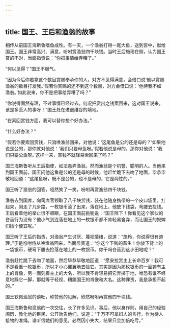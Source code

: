 ```yaml
---
---
---
```

title: 国王、王后和渔翁的故事
---




相传从前国王海斯鲁嗜鱼成性。有一天，一个渔翁打得一尾大鱼，送到宫中，献给国王。国王非常高兴、满意，吩咐赏渔翁四千块钱。当时王后施玲在侧，认为国王赏的不对，当面指责说：“你把事情给弄糟了。”

“何以见得？”国王不服气。

“因为今后你若拿这个数目赏赐奉承你的人，对方不见得满意，会借口说‘他以赏赐渔翁的数目打发我。’假若你赏赐的还不到这个数目，对方会借口说：‘他待我不如渔翁。’如此说来，你不是把事给弄糟了吗？”

“你说得固然有理，不过事情已经过去。何况把赏出之钱索回来，这对国王说来，该是多丢人的事呀！”国王处在进退维谷的境地。

“在索回赏钱方面，我可以替你想个好办法。”

“什么好办法？”

“假若你要索回赏钱，只消唤渔翁回来，对他说：‘这尾鱼是公的还是母的？’如果他说是公的，那你就对他说：‘我们只要母鱼呀。’假若他说是母的，那你对他说：‘我们只要公鱼呀。’这样一来，赏钱不就轻易索回来了吗？”

国王海斯鲁听从王后指使，如法愚弄渔翁。然而渔翁是个机警、聪明的人。当他来到国王面前，国王问他这鱼是公的还是母的时候，他赶忙跪下去吻了地面，毕恭毕敬地回道：“这尾鱼呀，既不是公的，也不是母的，它是两性的。”

国王听了渔翁的回答，哑然笑了一笑，吩咐再赏渔翁四千块钱。

渔翁去到国库，向司库官领取了八千块赏钱，装在他随身携带的一个皮口袋里，扛起来，刚走了几步路，一枚银币滚了出来，落在地上。他放下钱袋，弯腰去捡钱。王后看着他的举止很不顺眼，在国王面前挑剔说：“国王陛下！你看见这个家伙的吝啬行为没有？他小气到连落在地上的一枚银币都不肯轻易舍弃，而让国王的奴婢们捡个便宜呢。”

国王听了王后的指责，对渔翁产生讨厌、蔑视情绪，说道：“施玲，你说得很有道理。”于是吩咐侍从唤渔翁回来，当面斥责道：“你这个下贱的畜生！你放下背上的一袋银币，硬弯下腰去捡落在地上的一枚银币。你干吗吝啬到这步田地呢？”

渔翁赶忙跪下去吻了地面，然后毕恭毕敬地回道：“愿安拉赏主上长命百岁！我可不是看重一枚银币，所以才小心翼翼地去捡它。其实是因为那枚银币的一面铸有主上的肖像，另一面刻着主上的大名，所以我不肯轻易把它弃掷于地，唯恐有谁不经意地踩它一脚，那就等于轻视、糟蹋国王的肖像和大名。这种罪责，我是承担不起的。”

国王钦佩渔翁的谈吐，称赞他的见解，欣然吩咐再赏他四千块钱。

国王海斯鲁和渔翁的一次交往，长了许多见识。事后，他以身作则，用自己的经验阅历，教化他的臣民，公开劝告他们，说道：“千万不可拿妇人的言行，作为待人接物的准绳。谁听信她们的意见，必然因小失大，结果只会加倍吃亏。”